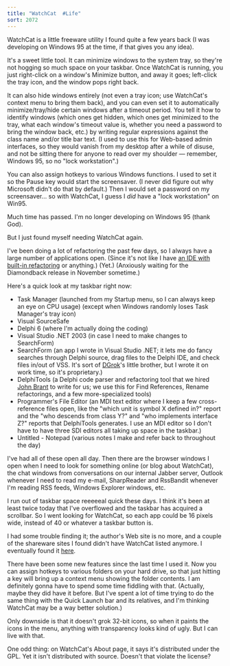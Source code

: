 ```yaml
---
title: "WatchCat  #Life"
sort: 2072
---
```

WatchCat is a little freeware utility I found quite a few years back (I was developing on Windows 95 at the time, if that gives you any idea).

It's a sweet little tool. It can minimize windows to the system tray, so they're not hogging so much space on your taskbar. Once WatchCat is running, you just right-click on a window's Minimize button, and away it goes; left-click the tray icon, and the window pops right back.

It can also hide windows entirely (not even a tray icon; use WatchCat's context menu to bring them back), and you can even set it to automatically minimize/tray/hide certain windows after a timeout period. You tell it how to identify windows (which ones get hidden, which ones get minimized to the tray, what each window's timeout value is, whether you need a password to bring the window back, etc.) by writing regular expressions against the class name and/or title bar text. (I used to use this for Web-based admin interfaces, so they would vanish from my desktop after a while of disuse, and not be sitting there for anyone to read over my shoulder &mdash; remember, Windows 95, so no "lock workstation".)

You can also assign hotkeys to various Windows functions. I used to set it so the Pause key would start the screensaver. (I never did figure out why Microsoft didn't do that by default.) Then I would set a password on my screensaver... so with WatchCat, I guess I <em>did</em> have a "lock workstation" on Win95.

Much time has passed. I'm no longer developing on Windows 95 (thank God).

But I just found myself needing WatchCat again.

I've been doing a lot of refactoring the past few days, so I always have a large number of applications open. (Since it's not like I have <a href="http://blog.excastle.com/2004/09/12/john-kasters-diamondback-talk/">an IDE with built-in refactoring</a> or anything.) (Yet.) (Anxiously waiting for the Diamondback release in November sometime.)

Here's a quick look at my taskbar right now:
<ul>
	<li>Task Manager (launched from my Startup menu, so I can always keep an eye on CPU usage) (except when Windows randomly loses Task Manager's tray icon)</li>
	<li>Visual SourceSafe</li>
	<li>Delphi 6 (where I'm actually doing the coding)</li>
	<li>Visual Studio .NET 2003 (in case I need to make changes to SearchForm)</li>
	<li>SearchForm (an app I wrote in Visual Studio .NET; it lets me do fancy searches through Delphi source, drag files to the Delphi IDE, and check files in/out of VSS. It's sort of <a href="http://www.dgrok.com/">DGrok</a>'s little brother, but I wrote it on work time, so it's proprietary.)</li>
	<li>DelphiTools (a Delphi code parser and refactoring tool that we hired <a href="http://st-www.cs.uiuc.edu/users/brant/">John Brant</a> to write for us; we use this for Find References, Rename refactorings, and a few more-specialized tools)</li>
	<li>Programmer's File Editor (an MDI text editor where I keep a few cross-reference files open, like the "which unit is symbol X defined in?" report and the "who descends from class Y?" and "who implements interface Z?" reports that DelphiTools generates. I use an MDI editor so I don't have to have three SDI editors all taking up space in the taskbar.)</li>
	<li>Untitled - Notepad (various notes I make and refer back to throughout the day)</li>
</ul>



I've had all of these open all day. Then there are the browser windows I open when I need to look for something online (or blog about WatchCat), the chat windows from conversations on our internal Jabber server, Outlook whenever I need to read my e-mail, SharpReader and RssBandit whenever I'm reading RSS feeds, Windows Explorer windows, etc.

I run out of taskbar space reeeeeal quick these days. I think it's been at least twice today that I've overflowed and the taskbar has acquired a scrollbar. So I went looking for WatchCat, so each app could be 16 pixels wide, instead of 40 or whatever a taskbar button is.

I had some trouble finding it; the author's Web site is no more, and a couple of the shareware sites I found didn't have WatchCat listed anymore. I eventually found it <a href="http://tucows.mundofree.com/preview/70177.html">here</a>.

There have been some new features since the last time I used it. Now you can assign hotkeys to various folders on your hard drive, so that just hitting a key will bring up a context menu showing the folder contents. I am definitely gonna have to spend some time fiddling with that. (Actually, maybe they did have it before. But I've spent a lot of time trying to do the same thing with the Quick Launch bar and its relatives, and I'm thinking WatchCat may be a way better solution.)

Only downside is that it doesn't grok 32-bit icons, so when it paints the icons in the menu, anything with transparency looks kind of ugly. But I can live with that.

One odd thing: on WatchCat's About page, it says it's distributed under the GPL. Yet it isn't distributed with source. Doesn't that violate the license?
